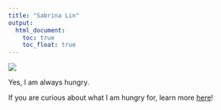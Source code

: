 ```yaml
---
title: "Sabrina Lin"
output: 
  html_document:
    toc: true
    toc_float: true
---
```


![](http://giphygifs.s3.amazonaws.com/media/Cx2qDJYjwq1ji/giphy.gif)

Yes, I am always hungry. 

If you are curious about what I am hungry for, learn more [here](about.html)!
